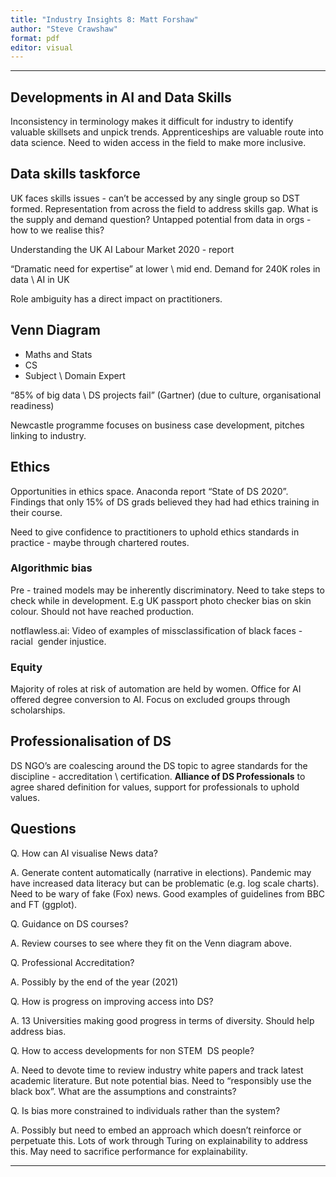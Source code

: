 ```yaml
---
title: "Industry Insights 8: Matt Forshaw"
author: "Steve Crawshaw"
format: pdf
editor: visual
---
```

___

## Developments in AI and Data Skills  
Inconsistency in terminology makes it difficult for industry to identify valuable skillsets and unpick trends. Apprenticeships are valuable route into data science. Need to widen access in the field to make more inclusive.

## Data skills taskforce
UK faces skills issues - can't be accessed by any single group so DST formed. Representation from across the field to address skills gap. What is the supply and demand question? Untapped potential from data in orgs - how to we realise this?

Understanding the UK AI Labour Market 2020 - report

"Dramatic need for expertise" at lower \\ mid end.
Demand for 240K roles in data \\ AI in UK

Role ambiguity has a direct impact on practitioners.

## Venn Diagram

* Maths and Stats
* CS
* Subject \\ Domain Expert

"85% of big data \\ DS projects fail" (Gartner) (due to culture, organisational readiness)

Newcastle programme focuses on business case development, pitches linking to industry.

## Ethics

Opportunities in ethics space. Anaconda report "State of DS 2020". Findings that only 15% of DS grads believed they had had ethics training in their course.

Need to give confidence to practitioners to uphold ethics standards in practice - maybe through chartered routes.

### Algorithmic bias

Pre - trained models may be inherently discriminatory. Need to take steps to check while in development. E.g UK passport photo checker bias on skin colour. Should not have reached production.

notflawless.ai: Video of examples of missclassification of black faces - racial \ gender injustice.

### Equity

Majority of roles at risk of automation are held by women. Office for AI offered degree conversion to AI. Focus on excluded groups through scholarships.

## Professionalisation of DS 

DS NGO's are coalescing around the DS topic to agree standards for the discipline - accreditation \\ certification. **Alliance of DS Professionals** to agree shared definition for values, support for professionals to uphold values.

## Questions

Q. How can AI visualise News data?

A. Generate content automatically (narrative in elections). Pandemic may have increased data literacy but can be problematic (e.g. log scale charts). Need to be wary of fake (Fox) news. Good examples of guidelines from BBC and FT (ggplot).


Q. Guidance on DS courses?

A. Review courses to see where they fit on the Venn diagram above.


Q. Professional Accreditation?

A. Possibly by the end of the year (2021)


Q. How is progress on improving access into DS?

A. 13 Universities making good progress in terms of diversity. Should help address bias.


Q. How to access developments for non STEM \ DS people?

A. Need to devote time to review industry white papers and track latest academic literature. But note potential bias. Need to "responsibly use the black box". What are the assumptions and constraints?


Q. Is bias more constrained to individuals rather than the system?

A. Possibly but need to embed an approach which doesn't reinforce or perpetuate this. Lots of work through Turing on explainability to address this. May need to sacrifice performance for explainability.

___
